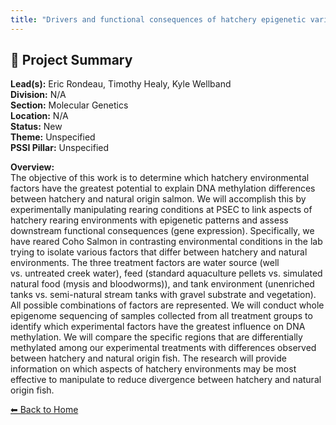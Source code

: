 ```yaml
---
title: "Drivers and functional consequences of hatchery epigenetic variation"
---
```


## 🧬 Project Summary

**Lead(s):** Eric Rondeau, Timothy Healy, Kyle Wellband  
**Division:** N/A  
**Section:** Molecular Genetics  
**Location:** N/A  
**Status:** New  
**Theme:** Unspecified  
**PSSI Pillar:** Unspecified  

**Overview:**  
The objective of this work is to determine which hatchery environmental
factors have the greatest potential to explain DNA methylation differences
between hatchery and natural origin salmon. We will accomplish this by
experimentally manipulating rearing conditions at PSEC to link aspects of
hatchery rearing environments with epigenetic patterns and assess downstream
functional consequences (gene expression). Specifically, we have reared Coho
Salmon in contrasting environmental conditions in the lab trying to isolate
various factors that differ between hatchery and natural environments. The
three treatment factors are water source (well vs. untreated creek water),
feed (standard aquaculture pellets vs. simulated natural food (mysis and
bloodworms)), and tank environment (unenriched tanks vs. semi-natural stream
tanks with gravel substrate and vegetation). All possible combinations of
factors are represented. We will conduct whole epigenome sequencing of samples
collected from all treatment groups to identify which experimental factors
have the greatest influence on DNA methylation. We will compare the specific
regions that are differentially methylated among our experimental treatments
with differences observed between hatchery and natural origin fish. The
research will provide information on which aspects of hatchery environments
may be most effective to manipulate to reduce divergence between hatchery and
natural origin fish.



[⬅ Back to Home](../index.qmd)
